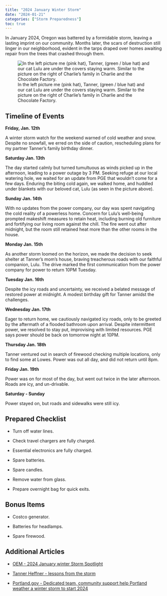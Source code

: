 ```yaml
---
title: "2024 January Winter Storm"
date: "2024-01-21"
categories: ["Storm Preparedness"]
toc: true
---
```


In January 2024, Oregon was battered by a formidable storm, leaving a lasting imprint on our community. Months later, the scars of destruction still linger in our neighborhood, evident in the tarps draped over homes awaiting repair from the trees that crashed through them.

![In the left picture me (pink hat), Tanner, (green / blue hat) and our cat Lulu are under the covers staying warm. Similar to the picture on the right of Charlie's family in Charlie and the Chocolate Factory.](in-bed-with-grandpa-jo.jpg)

## Timeline of Events

**Friday, Jan. 12th**

A winter storm watch for the weekend warned of cold weather and snow. Despite no snowfall, we erred on the side of caution, rescheduling plans for my partner Tanner's family birthday dinner.

**Saturday Jan. 13th**

The day started calmly but turned tumultuous as winds picked up in the afternoon, leading to a power outage by 3 PM. Seeking refuge at our local watering hole, we waited for an update from PGE that wouldn't come for a few days. Enduring the biting cold again, we walked home, and huddled under blankets with our beloved cat, Lulu (as seen in the picture above).

**Sunday Jan. 14th**

With no updates from the power company, our day was spent navigating the cold reality of a powerless home. Concern for Lulu's well-being prompted makeshift measures to retain heat, including burning old furniture and fortifying our living room against the chill. The fire went out after midnight, but the room still retained heat more than the other rooms in the house. 

**Monday Jan. 15th**

As another storm loomed on the horizon, we made the decision to seek shelter at Tanner's mom's house, braving treacherous roads with our faithful companion, Lulu. The drive marked the first communication from the power company for power to return 10PM Tuesday. 

**Tuesday Jan. 16th**

Despite the icy roads and uncertainty, we received a belated message of restored power at midnight. A modest birthday gift for Tanner amidst the challenges.

**Wednesday Jan. 17th**

Eager to return home, we cautiously navigated icy roads, only to be greeted by the aftermath of a flooded bathroom upon arrival. Despite intermittent power, we resolved to stay put, improvising with limited resources. PGE says power should be back on tomorrow night at 10PM. 

**Thursday Jan. 18th**

Tanner ventured out in search of firewood checking multiple locations, only to find some at Lowes. Power was out all day, and did not return until 8pm. 

**Friday Jan. 19th**

Power was on for most of the day, but went out twice in the later afternoon. Roads are icy, and un-drivable. 

**Saturday - Sunday**

Power stayed on, but roads and sidewalks were still icy.

## Prepared Checklist

* Turn off water lines.

* Check travel chargers are fully charged. 

* Essential electronics are fully charged. 

* Spare batteries. 

* Spare candles.

* Remove water from glass. 

* Prepare overnight bag for quick exits. 

## Bonus Items

* Costco generator.

* Batteries for headlamps. 

* Spare firewood. 

## Additional Articles

* [OEM - 2024 January winter Storm Spotlight](https://storymaps.arcgis.com/stories/23c42f59a12b46138272bfe6cc3ebfa0)

* [Tanner Heffner - lessons from the storm](https://www.heffner.dev/lessons-from-the-storm)

* [Portland.gov - Dedicated team, community support help Portland weather a winter storm to start 2024](https://www.portland.gov/omf/news/2024/1/22/dedicated-team-community-support-help-portland-weather-winter-storm-start-2024)